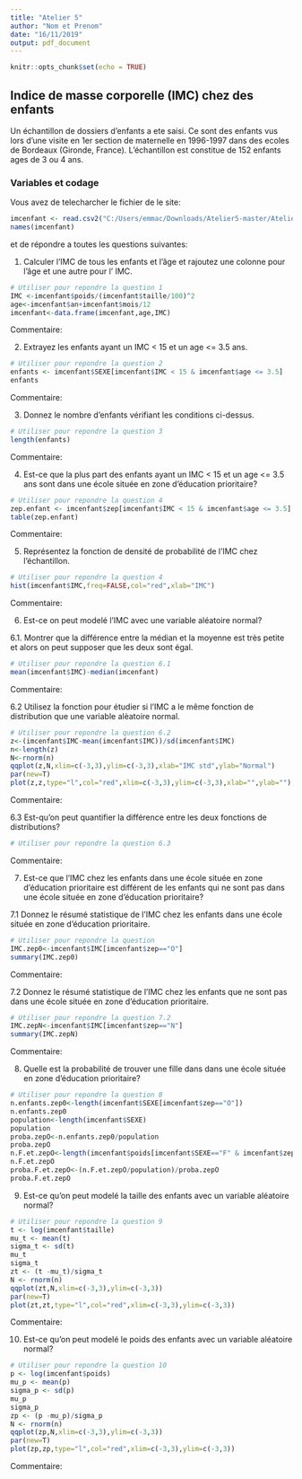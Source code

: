 ---
title: "Atelier 5"
author: "Nom et Prenom"
date: "16/11/2019"
output: pdf_document
---

```{r setup, include=FALSE}
knitr::opts_chunk$set(echo = TRUE)
```

## Indice de masse corporelle (IMC) chez des enfants

Un échantillon de dossiers d'enfants a ete saisi. Ce sont des enfants vus lors
d'une visite en 1er section de maternelle en 1996-1997 dans des ecoles de 
Bordeaux (Gironde, France). L’échantillon est constitue de 152 enfants ages de 3
ou 4 ans. 

### Variables et codage

\begin{tabular}{|l|c|c|}
\hline
Description & Unite ou Codage & Variable \\
\hline
Sexe & \texttt{F} pour fille ; \texttt{G} pour garcon & \texttt{SEXE} \\
\hline
Ecole située en zone d'education prioritaire & \texttt{O} pour oui; \texttt{N} pour non & \texttt{zep} \\
\hline
Poids & \texttt{Kg} (arrondi à 100g près) & \texttt{poids} \\
\hline
Âge à la date de la visite & Années & \texttt{an} \\
\hline
Âge à la date de la visite & Mois & \texttt{mois} \\
\hline
Taille & Cm  (arrondi à 0.5cm près) & \texttt{taille} \\
\hline
\end{tabular}

Vous avez de telecharcher le fichier \texttt{imcenfant.csv} de le site:

\url{https://github.com/afalco/Atelier5/}



```{r}
imcenfant <- read.csv2("C:/Users/emmac/Downloads/Atelier5-master/Atelier5-master/imcenfant.csv")
names(imcenfant)
```

et de répondre a toutes les questions suivantes:


 1. Calculer l'IMC de tous les enfants et l'âge et rajoutez une colonne pour l'âge et une autre pour l' IMC.
 
```{r}
# Utiliser pour repondre la question 1
IMC <-imcenfant$poids/(imcenfant$taille/100)^2
age<-imcenfant$an+imcenfant$mois/12
imcenfant<-data.frame(imcenfant,age,IMC)
```

Commentaire:

 2. Extrayez les enfants ayant un IMC < 15 et un age <= 3.5 ans.
 
```{r}
# Utiliser pour repondre la question 2
enfants <- imcenfant$SEXE[imcenfant$IMC < 15 & imcenfant$age <= 3.5]
enfants
```

Commentaire:

 3. Donnez le nombre d'enfants vérifiant les conditions ci-dessus.
 
```{r}
# Utiliser pour repondre la question 3
length(enfants)
```
 
Commentaire:

 4. Est-ce que la plus part des enfants ayant un IMC < 15 et un age <= 3.5 ans sont dans une école située en zone d’éducation prioritaire?
 
```{r}
# Utiliser pour repondre la question 4
zep.enfant <- imcenfant$zep[imcenfant$IMC < 15 & imcenfant$age <= 3.5]
table(zep.enfant)
```
 
 Commentaire:

 5. Représentez la fonction de densité de probabilité de l'IMC chez l'échantillon.
 
```{r}
# Utiliser pour repondre la question 4
hist(imcenfant$IMC,freq=FALSE,col="red",xlab="IMC")
```
 
 Commentaire:


  6. Est-ce on peut modelé l'IMC avec une variable aléatoire normal?

6.1. Montrer que la différence entre la médian et la moyenne est très petite et alors on peut supposer que les deux sont égal.  
    
```{r}
# Utiliser pour repondre la question 6.1
mean(imcenfant$IMC)-median(imcenfant)
```
 
Commentaire:


6.2 Utilisez la fonction \texttt{qqplot()} pour étudier si l'IMC a le même fonction de distribution que une variable alèatoire normal. 
  
```{r}
# Utiliser pour repondre la question 6.2
z<-(imcenfant$IMC-mean(imcenfant$IMC))/sd(imcenfant$IMC)
n<-length(z)
N<-rnorm(n)
qqplot(z,N,xlim=c(-3,3),ylim=c(-3,3),xlab="IMC std",ylab="Normal")
par(new=T)
plot(z,z,type="l",col="red",xlim=c(-3,3),ylim=c(-3,3),xlab="",ylab="")
```
  
Commentaire:
  
6.3 Est-qu'on peut quantifier la différence entre les deux fonctions de distributions?
  
```{r}
# Utiliser pour repondre la question 6.3
```
Commentaire:

 
 7. Est-ce que l'IMC chez les enfants dans une école située en zone d’éducation prioritaire est différent de les enfants qui ne sont pas dans une école située en zone d’éducation prioritaire?
 
7.1 Donnez le résumé statistique de l'IMC chez les enfants dans une école située en zone d’éducation prioritaire.

```{r}
# Utiliser pour repondre la question 
IMC.zep0<-imcenfant$IMC[imcenfant$zep=="O"]
summary(IMC.zep0)
```

Commentaire:
 
7.2 Donnez le résumé statistique de l'IMC chez les enfants que ne sont pas dans une école située en zone d’éducation prioritaire. 

```{r}
# Utiliser pour repondre la question 7.2
IMC.zepN<-imcenfant$IMC[imcenfant$zep=="N"]
summary(IMC.zepN)
```
 
 Commentaire:


  8. Quelle est la probabilité de trouver une fille dans dans une école située en zone d’éducation prioritaire?
  
```{r}
# Utiliser pour repondre la question 8
n.enfants.zep0<-length(imcenfant$SEXE[imcenfant$zep=="O"])
n.enfants.zep0
population<-length(imcenfant$SEXE)
population
proba.zepO<-n.enfants.zep0/population
proba.zepO
n.F.et.zepO<-length(imcenfant$poids[imcenfant$SEXE=="F" & imcenfant$zep=="O"])
n.F.et.zepO
proba.F.et.zepO<-(n.F.et.zepO/population)/proba.zepO
proba.F.et.zepO
```

  9. Est-ce qu'on peut modelé la taille des enfants avec un variable aléatoire normal?
  
```{r}
# Utiliser pour repondre la question 9
t <- log(imcenfant$taille)
mu_t <- mean(t)
sigma_t <- sd(t)
mu_t
sigma_t
zt <- (t -mu_t)/sigma_t
N <- rnorm(n)
qqplot(zt,N,xlim=c(-3,3),ylim=c(-3,3))
par(new=T)
plot(zt,zt,type="l",col="red",xlim=c(-3,3),ylim=c(-3,3))
```
  
  Commentaire:
  
  10. Est-ce qu'on peut modelé le poids des enfants avec un variable aléatoire normal?

```{r}
# Utiliser pour repondre la question 10
p <- log(imcenfant$poids)
mu_p <- mean(p)
sigma_p <- sd(p)
mu_p
sigma_p
zp <- (p -mu_p)/sigma_p
N <- rnorm(n)
qqplot(zp,N,xlim=c(-3,3),ylim=c(-3,3))
par(new=T)
plot(zp,zp,type="l",col="red",xlim=c(-3,3),ylim=c(-3,3))
```

  Commentaire: